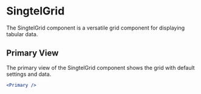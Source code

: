 
# SingtelGrid

The SingtelGrid component is a versatile grid component for displaying tabular data.

## Primary View

The primary view of the SingtelGrid component shows the grid with default settings and data.

```jsx
<Primary />
